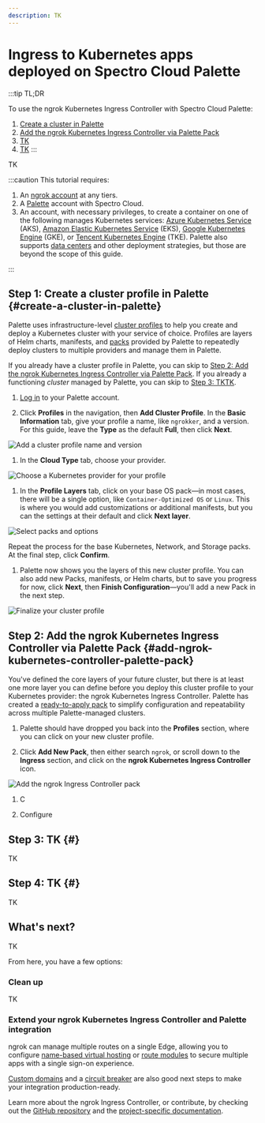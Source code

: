 ```yaml
---
description: TK
---
```


# Ingress to Kubernetes apps deployed on Spectro Cloud Palette

:::tip TL;DR

To use the ngrok Kubernetes Ingress Controller with Spectro Cloud Palette:

1. [Create a cluster in Palette](#create-a-cluster-in-palette)
2. [Add the ngrok Kubernetes Ingress Controller via Palette Pack](#add-ngrok-kubernetes-controller-palette-pack)
3. [TK](#)
4. [TK](#)
:::

TK

:::caution This tutorial requires:

1. An [ngrok account](https://ngrok.com/signup) at any tiers.
2. A [Palette](https://console.spectrocloud.com/) account with Spectro Cloud.
3. An account, with necessary privileges, to create a container on one of the following manages Kubernetes services: 
[Azure Kubernetes Service](https://azure.microsoft.com/en-us/products/kubernetes-service) (AKS), [Amazon Elastic Kubernetes Service](https://aws.amazon.com/eks/) (EKS), [Google Kubernetes Engine](https://cloud.google.com/kubernetes-engine) (GKE), or [Tencent Kubernetes Engine](https://www.tencentcloud.com/products/tke) (TKE). Palette also supports [data centers](https://docs.spectrocloud.com/clusters/data-center/) and other deployment strategies, but those are beyond the scope of this guide.

:::

## **Step 1**: Create a cluster profile in Palette {#create-a-cluster-in-palette}

Palette uses infrastructure-level [cluster profiles](https://docs.spectrocloud.com/profiles/cluster-profiles/) to help you create and deploy a Kubernetes cluster with your service of choice. Profiles are layers of Helm charts, manifests, and [packs](https://docs.spectrocloud.com/integrations/) provided by Palette to repeatedly deploy clusters to multiple providers and manage them in Palette.

If you already have a cluster profile in Palette, you can skip to [Step 2: Add the ngrok Kubernetes Ingress Controller via Palette Pack](#add-ngrok-kubernetes-controller-palette-pack). If you already a functioning *cluster* managed by Palette, you can skip to [Step 3: TKTK](#).

1. [Log in](ttps://console.spectrocloud.com/) to your Palette account.

1. Click **Profiles** in the navigation, then **Add Cluster Profile**. In the **Basic Information** tab, give your profile a name, like `ngrokker`, and a version. For this guide, leave the **Type** as the default **Full**, then click **Next**.

  ![Add a cluster profile name and version](img/add-profile.png)

1. In the **Cloud Type** tab, choose your provider.

  ![Choose a Kubernetes provider for your profile](img/choose-provider.png)

1. In the **Profile Layers** tab, click on your base OS pack—in most cases, there will be a single option, like `Container-Optimized OS` or `Linux`. This is where you would add customizations or additional manifests, but you can the settings at their default and click **Next layer**.

  ![Select packs and options](img/select-pack.png)

  Repeat the process for the base Kubernetes, Network, and Storage packs. At the final step, click **Confirm**.

1. Palette now shows you the layers of this new cluster profile. You can also add new Packs, manifests, or Helm charts, but to save you progress for now, click **Next**, then **Finish Configuration**—you'll add a new Pack in the next step.

  ![Finalize your cluster profile](img/finalize-profile.png)

## **Step 2**: Add the ngrok Kubernetes Ingress Controller via Palette Pack {#add-ngrok-kubernetes-controller-palette-pack}

You've defined the core layers of your future cluster, but there is at least one more layer you can define before you deploy this cluster profile to your Kubernetes provider: the ngrok Kubernetes Ingress Controller. Palette has created a [ready-to-apply pack](https://docs.spectrocloud.com/integrations/ngrok/#prerequisites) to simplify configuration and repeatability across multiple Palette-managed clusters.

1. Palette should have dropped you back into the **Profiles** section, where you can click on your new cluster profile.

1. Click **Add New Pack**, then either search `ngrok`, or scroll down to the **Ingress** section, and click on the **ngrok Kubernetes Ingress Controller** icon.

  ![Add the ngrok Ingress Controller pack](img/add-ngrok-controller.png)

1. C



1. Configure 

## **Step 3**: TK {#}

TK

## **Step 4**: TK {#}

TK

## What's next?

TK

From here, you have a few options:

### Clean up

TK

### Extend your ngrok Kubernetes Ingress Controller and Palette integration

ngrok can manage multiple routes on a single Edge, allowing you to configure [name-based virtual hosting](https://github.com/ngrok/kubernetes-ingress-controller/blob/main/docs/user-guide/ingress-to-edge-relationship.md#name-based-virtual-hosting) or [route
modules](https://github.com/ngrok/kubernetes-ingress-controller/blob/main/docs/user-guide/route-modules.md) to secure multiple apps with a single sign-on experience.

[Custom domains](https://github.com/ngrok/kubernetes-ingress-controller/blob/main/docs/user-guide/custom-domain.md) and a [circuit breaker](/docs/http/circuit-breaker/) are also good next steps to make your integration production-ready.

Learn more about the ngrok Ingress Controller, or contribute, by checking out the [GitHub
repository](https://github.com/ngrok/kubernetes-ingress-controller) and the [project-specific
documentation](https://github.com/ngrok/kubernetes-ingress-controller/tree/main/docs).
